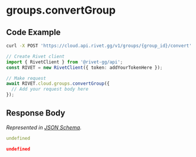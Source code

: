 
# groups.convertGroup

## Code Example

<CodeGroup title='Request' tag='POST' label='https://cloud.api.rivet.gg/v1/groups/{group_id}/convert'>

```bash {{ title: 'cURL' }}
curl -X POST 'https://cloud.api.rivet.gg/v1/groups/{group_id}/convert'
```

```ts
// Create Rivet client
import { RivetClient } from '@rivet-gg/api';
const RIVET = new RivetClient({ token: addYourTokenHere });

// Make request
await RIVET.cloud.groups.convertGroup({
  // Add your request body here
});
```

</CodeGroup>


## Response Body

_Represented in [JSON Schema](https://json-schema.org/)._

<CodeGroup title='Response'>

```yaml
undefined
```

```json
undefined
```

</CodeGroup>

